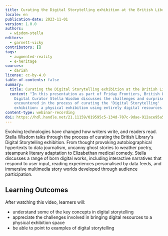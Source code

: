 ```yaml
---
title: Curating the Digital Storytelling exhibition at the British Library
locale: en
publication-date: 2023-11-01
version: 1.0.0
authors:
  - wisdom-stella
editors:
  - garnett-vicky
contributors: []
tags:
  - augmented-reality
  - e-heritage
sources:
  - dariah
license: cc-by-4.0
table-of-contents: false
summary:
  title: Curating the Digital Storytelling exhibition at the British Library
  content: "In this presentation as part of Friday Frontiers, British Library
    Digital Curator Stella Wisdom discusses the challenges and surprises
    encountered in the process of curating the 'Digital Storytelling'
    exhibition: a physical exhibition using entirely digital resources."
content-type: webinar-recording
doi: https://hdl.handle.net/21.11159/019595c5-134d-707c-9dae-912ace95a536
---
```

Evolving technologies have changed how writers write, and readers read. Stella Wisdom talks through t﻿he process of curating the British Library's Digital Storytelling exhibition. From thought provoking autobiographical hypertexts to data journalism, uncanny ghost stories to weather poetry, steampunk literary adaptation to Elizabethan medical comedy. Stella discusses a range of born digital works, including interactive narratives that respond to user input, reading experiences personalised by data feeds, and immersive multimedia story worlds developed through audience participation.

## L﻿earning Outcomes

A﻿fter watching this video, learners will:

* understand some of the key concepts in digital storytelling
* appreciate the challenges involved in bringing digital resources to a physical exhibition space
* b﻿e able to point to examples of digital storytelling

<VideoCard provider="youtube" id="Jox-eWVMF2I" title="Curating the Digital Storytelling exhibition at the British Library" image="/assets/content/assets/en/resources/hosted/curating-the-digital-storytelling-exhibition-at-the-british-library/stella-wisdom-thumbnail.png" subtitle="Click here to view" />
